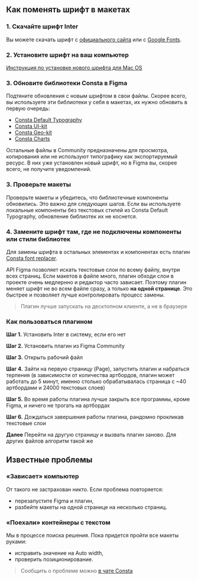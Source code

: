 
## Как поменять шрифт в макетах

### 1. Скачайте шрифт Inter

Вы можете скачать шрифт с [официального сайта](https://rsms.me/inter/) или с [Google Fonts](https://fonts.google.com/specimen/Inter?query=inter).

### 2. Установите шрифт на ваш компьютер

[Инструкция по установке нового шрифта для Mac OS](https://lifehacker.ru/kak-ustanovit-shrift-v-windows-i-macos)

### 3. Обновите библиотеки Consta в Figma

Подтяните обновления с новым шрифтом в свои файлы. Скорее всего, вы используете эти библиотеки у себя в макетах, их нужно обновить в первую очередь:

- [Consta Default Typography](https://www.figma.com/community/file/855746990421795518)
- [Consta UI-kit](https://www.figma.com/community/file/853774806786762374)
- [Consta Geo-kit](https://www.figma.com/community/file/1063113573061305628)
- [Consta Charts](https://www.figma.com/community/file/982611119114314434)

Остальные файлы в Community предназначены для просмотра, копирования
или не используют типографику как экспортируемый ресурс.
В них уже установлен новый шрифт, но в Figma вы, скорее всего,
не получите уведомлений.

### 3. Проверьте макеты

Проверьте макеты и убедитесь, что библиотечные компоненты обновились. Это важно для следующих шагов.
Если вы используете локальные компоненты без текстовых стилей из Consta Default Typography, обновление библиотек их не коснется.

### 4. Замените шрифт там, где не подключены компоненты или стили библиотек

Для замены шрифта в остальных элементах и компонентах есть плагин [Consta font replacer](https://www.figma.com/community/plugin/1100808562040625391).

API Figma позволяет искать текстовые слои по всему файлу, внутри всех страниц. Если макетов в файле много, плагин обходи слои в проекте очень медлернно и редактор часто зависает. Поэтому плагин меняет шрифт не во всем файле сразу, а только **на одной странице**. Это быстрее и позволяет лучше контролировать процесс замены.

> Плагин лучше запускать на десктопном клиенте, а не в браузере

### Как пользоваться плагином

**Шаг 1.** Установить Inter в систему, если его нет

**Шаг 2.** Установить плагин из Figma Community

**Шаг 3.** Открыть рабочий файл

**Шаг 4.** Зайти на первую страницу (Page), запустить плагин и набраться терпения (в зависимости от количества артбордов, плагин может работать до 5 минут, именно столько обрабатывалась страница с ~40 артбордами и 24000 текстовых слоев)

**Шаг 5.** Во время работы плагина лучше закрыть все программы, кроме Figma, и ничего не трогать на артбордах

**Шаг 6.** Дождаться завершения работы плагина, рандомно прокликав текстовые слои

**Далее** Перейти на другую страницу и вызвать плагин заново. Для других файлов алгоритм такой же

## Известные проблемы

### «Зависает» компьютер

От такого не застрахован никто. Если проблема повторяется:

- перезапустите Figma и плагин,
- разбейте макеты на одной странице на несколько страниц.

### «Поехали» контейнеры с текстом

<NewFontPictures />

Мы в процессе поиска решения. Пока придется пройти все макеты руками:

- исправить значение на Auto width,
- проверить позиционирование.

> Сообщить о проблеме можно [в чате Consta](https://t.me/Consta_Chat)
